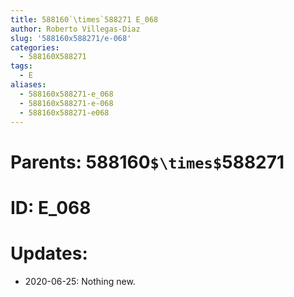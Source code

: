 ```yaml
---
title: 588160`\times`588271 E_068
author: Roberto Villegas-Diaz
slug: '588160x588271/e-068'
categories:
  - 588160X588271
tags:
  - E
aliases:
  - 588160x588271-e_068
  - 588160x588271-e-068
  - 588160x588271-e068
---
```


# **Parents**: 588160`$\times$`588271
# **ID**: E_068
# **Updates**: 
 - 2020-06-25: Nothing new.
